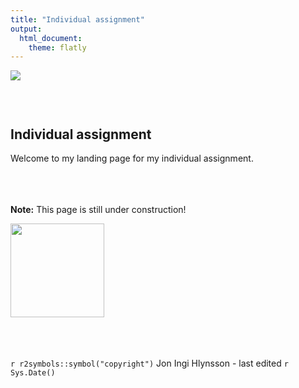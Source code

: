 ```yaml
---
title: "Individual assignment"
output: 
  html_document:
    theme: flatly
---
```



![](images/Banner.jpg)


<style type="text/css">
.title {
  display: none;
}

#getting-started img {
  margin-right: 10px;
}

</style>

<div class="row" style="padding-top: 30px;">
<div class="col-sm-6">

# **Individual assignment**

Welcome to my landing page for my individual assignment. 

<br><br><br>
**Note:** This page is still under construction! 


</div>
<div class="col-sm-6">
![](images/ProjectHlynsson.jpg){width=150px align="right"}





<br><br><br>
`r r2symbols::symbol("copyright")` Jon Ingi Hlynsson - last edited `r Sys.Date()`
</div>